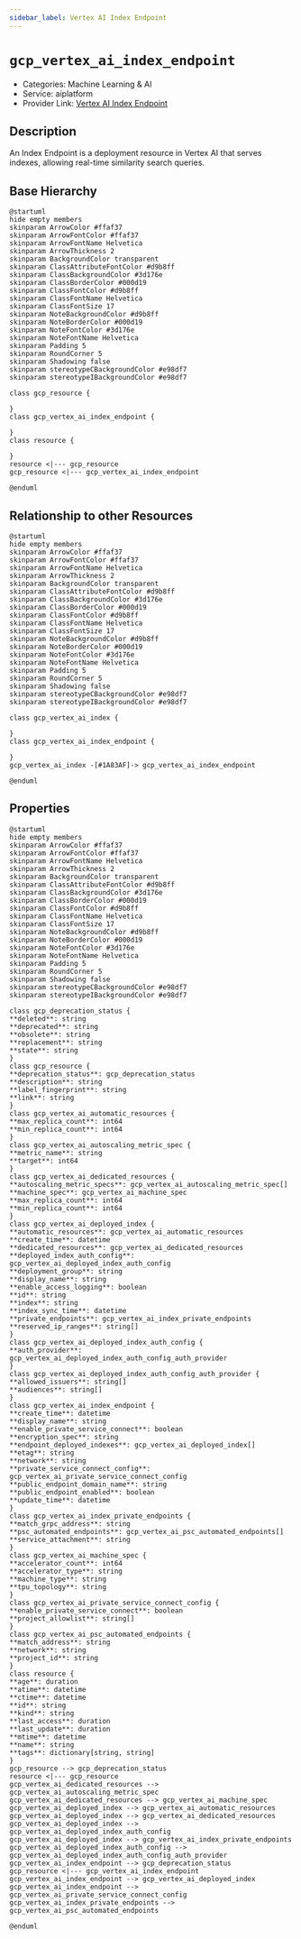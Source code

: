 ```yaml
---
sidebar_label: Vertex AI Index Endpoint
---
```


# `gcp_vertex_ai_index_endpoint`

- Categories: Machine Learning & AI
- Service: aiplatform
- Provider Link: [Vertex AI Index Endpoint](https://cloud.google.com/docs)

## Description

An Index Endpoint is a deployment resource in Vertex AI that serves indexes, allowing real-time similarity search queries.

## Base Hierarchy

<ZoomPanPinch>

```kroki imgType="plantuml" imgAlt="Hierarchy of Vertex AI Index Endpoint"
@startuml
hide empty members
skinparam ArrowColor #ffaf37
skinparam ArrowFontColor #ffaf37
skinparam ArrowFontName Helvetica
skinparam ArrowThickness 2
skinparam BackgroundColor transparent
skinparam ClassAttributeFontColor #d9b8ff
skinparam ClassBackgroundColor #3d176e
skinparam ClassBorderColor #000d19
skinparam ClassFontColor #d9b8ff
skinparam ClassFontName Helvetica
skinparam ClassFontSize 17
skinparam NoteBackgroundColor #d9b8ff
skinparam NoteBorderColor #000d19
skinparam NoteFontColor #3d176e
skinparam NoteFontName Helvetica
skinparam Padding 5
skinparam RoundCorner 5
skinparam Shadowing false
skinparam stereotypeCBackgroundColor #e98df7
skinparam stereotypeIBackgroundColor #e98df7

class gcp_resource {

}
class gcp_vertex_ai_index_endpoint {

}
class resource {

}
resource <|--- gcp_resource
gcp_resource <|--- gcp_vertex_ai_index_endpoint

@enduml
```

</ZoomPanPinch>

## Relationship to other Resources

<ZoomPanPinch>

```kroki imgType="plantuml" imgAlt="Diagram of Vertex AI Index Endpoint resource relationships"
@startuml
hide empty members
skinparam ArrowColor #ffaf37
skinparam ArrowFontColor #ffaf37
skinparam ArrowFontName Helvetica
skinparam ArrowThickness 2
skinparam BackgroundColor transparent
skinparam ClassAttributeFontColor #d9b8ff
skinparam ClassBackgroundColor #3d176e
skinparam ClassBorderColor #000d19
skinparam ClassFontColor #d9b8ff
skinparam ClassFontName Helvetica
skinparam ClassFontSize 17
skinparam NoteBackgroundColor #d9b8ff
skinparam NoteBorderColor #000d19
skinparam NoteFontColor #3d176e
skinparam NoteFontName Helvetica
skinparam Padding 5
skinparam RoundCorner 5
skinparam Shadowing false
skinparam stereotypeCBackgroundColor #e98df7
skinparam stereotypeIBackgroundColor #e98df7

class gcp_vertex_ai_index {

}
class gcp_vertex_ai_index_endpoint {

}
gcp_vertex_ai_index -[#1A83AF]-> gcp_vertex_ai_index_endpoint

@enduml
```

</ZoomPanPinch>

## Properties

<ZoomPanPinch>

```kroki imgType="plantuml" imgAlt="Diagram of Vertex AI Index Endpoint data model"
@startuml
hide empty members
skinparam ArrowColor #ffaf37
skinparam ArrowFontColor #ffaf37
skinparam ArrowFontName Helvetica
skinparam ArrowThickness 2
skinparam BackgroundColor transparent
skinparam ClassAttributeFontColor #d9b8ff
skinparam ClassBackgroundColor #3d176e
skinparam ClassBorderColor #000d19
skinparam ClassFontColor #d9b8ff
skinparam ClassFontName Helvetica
skinparam ClassFontSize 17
skinparam NoteBackgroundColor #d9b8ff
skinparam NoteBorderColor #000d19
skinparam NoteFontColor #3d176e
skinparam NoteFontName Helvetica
skinparam Padding 5
skinparam RoundCorner 5
skinparam Shadowing false
skinparam stereotypeCBackgroundColor #e98df7
skinparam stereotypeIBackgroundColor #e98df7

class gcp_deprecation_status {
**deleted**: string
**deprecated**: string
**obsolete**: string
**replacement**: string
**state**: string
}
class gcp_resource {
**deprecation_status**: gcp_deprecation_status
**description**: string
**label_fingerprint**: string
**link**: string
}
class gcp_vertex_ai_automatic_resources {
**max_replica_count**: int64
**min_replica_count**: int64
}
class gcp_vertex_ai_autoscaling_metric_spec {
**metric_name**: string
**target**: int64
}
class gcp_vertex_ai_dedicated_resources {
**autoscaling_metric_specs**: gcp_vertex_ai_autoscaling_metric_spec[]
**machine_spec**: gcp_vertex_ai_machine_spec
**max_replica_count**: int64
**min_replica_count**: int64
}
class gcp_vertex_ai_deployed_index {
**automatic_resources**: gcp_vertex_ai_automatic_resources
**create_time**: datetime
**dedicated_resources**: gcp_vertex_ai_dedicated_resources
**deployed_index_auth_config**: gcp_vertex_ai_deployed_index_auth_config
**deployment_group**: string
**display_name**: string
**enable_access_logging**: boolean
**id**: string
**index**: string
**index_sync_time**: datetime
**private_endpoints**: gcp_vertex_ai_index_private_endpoints
**reserved_ip_ranges**: string[]
}
class gcp_vertex_ai_deployed_index_auth_config {
**auth_provider**: gcp_vertex_ai_deployed_index_auth_config_auth_provider
}
class gcp_vertex_ai_deployed_index_auth_config_auth_provider {
**allowed_issuers**: string[]
**audiences**: string[]
}
class gcp_vertex_ai_index_endpoint {
**create_time**: datetime
**display_name**: string
**enable_private_service_connect**: boolean
**encryption_spec**: string
**endpoint_deployed_indexes**: gcp_vertex_ai_deployed_index[]
**etag**: string
**network**: string
**private_service_connect_config**: gcp_vertex_ai_private_service_connect_config
**public_endpoint_domain_name**: string
**public_endpoint_enabled**: boolean
**update_time**: datetime
}
class gcp_vertex_ai_index_private_endpoints {
**match_grpc_address**: string
**psc_automated_endpoints**: gcp_vertex_ai_psc_automated_endpoints[]
**service_attachment**: string
}
class gcp_vertex_ai_machine_spec {
**accelerator_count**: int64
**accelerator_type**: string
**machine_type**: string
**tpu_topology**: string
}
class gcp_vertex_ai_private_service_connect_config {
**enable_private_service_connect**: boolean
**project_allowlist**: string[]
}
class gcp_vertex_ai_psc_automated_endpoints {
**match_address**: string
**network**: string
**project_id**: string
}
class resource {
**age**: duration
**atime**: datetime
**ctime**: datetime
**id**: string
**kind**: string
**last_access**: duration
**last_update**: duration
**mtime**: datetime
**name**: string
**tags**: dictionary[string, string]
}
gcp_resource --> gcp_deprecation_status
resource <|--- gcp_resource
gcp_vertex_ai_dedicated_resources --> gcp_vertex_ai_autoscaling_metric_spec
gcp_vertex_ai_dedicated_resources --> gcp_vertex_ai_machine_spec
gcp_vertex_ai_deployed_index --> gcp_vertex_ai_automatic_resources
gcp_vertex_ai_deployed_index --> gcp_vertex_ai_dedicated_resources
gcp_vertex_ai_deployed_index --> gcp_vertex_ai_deployed_index_auth_config
gcp_vertex_ai_deployed_index --> gcp_vertex_ai_index_private_endpoints
gcp_vertex_ai_deployed_index_auth_config --> gcp_vertex_ai_deployed_index_auth_config_auth_provider
gcp_vertex_ai_index_endpoint --> gcp_deprecation_status
gcp_resource <|--- gcp_vertex_ai_index_endpoint
gcp_vertex_ai_index_endpoint --> gcp_vertex_ai_deployed_index
gcp_vertex_ai_index_endpoint --> gcp_vertex_ai_private_service_connect_config
gcp_vertex_ai_index_private_endpoints --> gcp_vertex_ai_psc_automated_endpoints

@enduml
```

</ZoomPanPinch>
